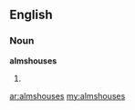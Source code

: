 ==English==
===Noun===
'''almshouses'''
# {{plural of|[[almshouse]]}}

[[ar:almshouses]]
[[my:almshouses]]